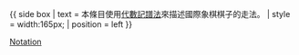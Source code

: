 {{ side box
| text  = 本條目使用[[代數記譜法]]來描述國際象棋棋子的走法。
| style = width:165px;
| position = left
}}<noinclude>
[[Category:国际象棋模板|Notation]]
</noinclude>